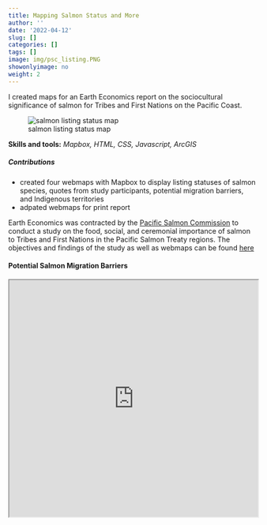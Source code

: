 ```yaml
---
title: Mapping Salmon Status and More
author: ''
date: '2022-04-12'
slug: []
categories: []
tags: []
image: img/psc_listing.PNG
showonlyimage: no
weight: 2
---
```


I created maps for an Earth Economics report on the sociocultural significance of salmon for Tribes and First Nations on the Pacific Coast.
<!--more-->

![salmon listing status map](/img/psc_listing.PNG)

**Skills and tools:** *Mapbox, HTML, CSS, Javascript, ArcGIS*

##### Contributions
* created four webmaps with Mapbox to display listing statuses of salmon species, quotes from study participants, potential migration barriers, and Indigenous territories
* adpated webmaps for print report

Earth Economics was contracted by the [Pacific Salmon Commission](https://www.psc.org/) to conduct a study on the food, social, and ceremonial importance of salmon to Tribes and First Nations in the Pacific Salmon Treaty regions. The objectives and findings of the study as well as webmaps can be found [here](https://www.eartheconomics.org/psc)

#### Potential Salmon Migration Barriers

<iframe src="https://alin7138.github.io/psc_salmon_map/barriers_clusters" width="100%" height="480"></iframe>
